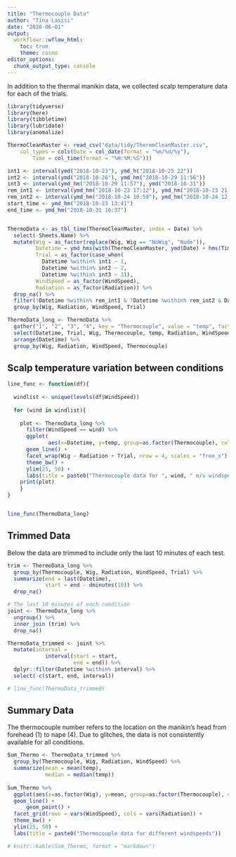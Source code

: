 ```yaml
---
title: "Thermocouple Data"
author: "Tina Lasisi"
date: "2020-06-01"
output: 
  workflowr::wflow_html:
    toc: true
    theme: cosmo
editor_options:
  chunk_output_type: console
---
```


In addition to the thermal manikin data, we collected scalp temperature data for each of the trials.

```r
library(tidyverse)
library(here)
library(tibbletime)
library(lubridate)
library(anomalize)

ThermoCleanMaster <- read_csv("data/tidy/ThermoCleanMaster.csv", 
    col_types = cols(Date = col_date(format = "%m/%d/%y"), 
        Time = col_time(format = "%H:%M:%S")))

int1 <- interval(ymd("2018-10-23"), ymd_h("2018-10-25 22"))
int2 <- interval(ymd("2018-10-26"), ymd_hm("2018-10-29 11:56"))
int3 <- interval(ymd_hm("2018-10-29 11:57"), ymd("2018-10-31"))
rem_int1 <- interval(ymd_hm("2018-10-23 17:12"), ymd_hm("2018-10-23 21:13"))
rem_int2 <- interval(ymd_hm("2018-10-24 10:59"), ymd_hm("2018-10-24 12:40"))
start_time <- ymd_hm("2018-10-23 13:41")
end_time <- ymd_hm("2018-10-31 16:37")


ThermoData <- as_tbl_time(ThermoCleanMaster, index = Date) %>%
  select(-Sheets.Name) %>%
  mutate(Wig = as_factor(replace(Wig, Wig == "NoWig", "Nude")),
         Datetime = ymd_hms(with(ThermoCleanMaster, ymd(Date) + hms(Time))),
         Trial = as_factor(case_when(
           Datetime %within% int1 ~ 1,
           Datetime %within% int2 ~ 2,
           Datetime %within% int3 ~ 3)),
         WindSpeed = as_factor(WindSpeed),
         Radiation = as_factor(Radiation)) %>% 
  drop_na() %>% 
  filter(!Datetime %within% rem_int1 & !Datetime %within% rem_int2 & Datetime > start_time & Datetime < end_time) %>% 
  group_by(Wig, Radiation, WindSpeed, Trial)

ThermoData_long <- ThermoData %>% 
  gather("1", "2", "3", "4", key = "Thermocouple", value = "temp", factor_key = TRUE) %>% 
  select(Datetime, Trial, Wig, Thermocouple, temp, Radiation, WindSpeed, Trial, -Date, -Time) %>% 
  arrange(Datetime) %>% 
  group_by(Wig, Radiation, WindSpeed, Thermocouple)

```

## Scalp temperature variation between conditions

```r

line_func <- function(df){
  
  windlist <- unique(levels(df$WindSpeed))
  
  for (wind in windlist){
    
    plot <- ThermoData_long %>%
      filter(WindSpeed == wind) %>% 
      ggplot(
             aes(x=Datetime, y=temp, group=as.factor(Thermocouple), color=Thermocouple)) +
      geom_line() +
      facet_wrap(Wig ~ Radiation + Trial, nrow = 4, scales = "free_x") +
      theme_bw() +
      ylim(25, 50) +
      labs(title = paste0("Thermocouple data for ", wind, " m/s windspeed"))
    print(plot)
    }
}


line_func(ThermoData_long)


```

## Trimmed Data

Below the data are trimmed to include only the last 10 minutes of each test.

```r
trim <- ThermoData_long %>% 
  group_by(Thermocouple, Wig, Radiation, WindSpeed, Trial) %>%
  summarize(end = last(Datetime),
            start = end - dminutes(10)) %>% 
  drop_na()

# The last 10 minutes of each condition
joint <- ThermoData_long %>% 
  ungroup() %>% 
  inner_join (trim) %>% 
  drop_na()

ThermoData_trimmed <- joint %>% 
  mutate(interval = 
            interval(start = start,
                     end = end)) %>% 
  dplyr::filter(Datetime %within% interval) %>% 
  select(-c(start, end, interval))

# line_func(ThermoData_trimmed)

```


## Summary Data

The thermocouple number refers to the location on the manikin's head from forehead (1) to nape (4). Due to glitches, the data is not consistently available for all conditions.

```r
Sum_Thermo <- ThermoData_trimmed %>%
  group_by(Thermocouple, Wig, Radiation, WindSpeed) %>%
  summarize(mean = mean(temp),
            median = median(temp))
  
Sum_Thermo %>% 
  ggplot(aes(x=as.factor(Wig), y=mean, group=as.factor(Thermocouple), color=Thermocouple)) +
  geom_line() +
      geom_point() +
  facet_grid(rows = vars(WindSpeed), cols = vars(Radiation)) +
  theme_bw() +
  ylim(25, 50) +
  labs(title = paste0("Thermocouple data for different windspeeds"))

# knitr::kable(Sum_Thermo, format = "markdown")

```




